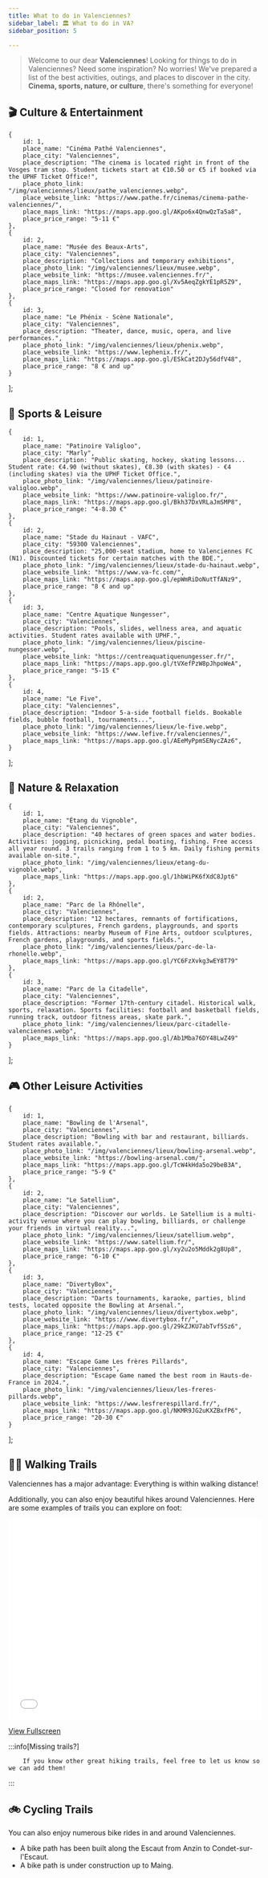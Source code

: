 ```yaml
---
title: What to do in Valenciennes?
sidebar_label: 🏛️ What to do in VA?
sidebar_position: 5

---
```


> Welcome to our dear **Valenciennes**! Looking for things to do in Valenciennes? Need some inspiration? No worries! We've prepared a list of the best activities, outings, and places to discover in the city. **Cinema, sports, nature, or culture**, there's something for everyone!


## 🎬 Culture & Entertainment


    {
        id: 1,
        place_name: "Cinéma Pathé Valenciennes",
        place_city: "Valenciennes",
        place_description: "The cinema is located right in front of the Vosges tram stop. Student tickets start at €10.50 or €5 if booked via the UPHF Ticket Office!",
        place_photo_link: "/img/valenciennes/lieux/pathe_valenciennes.webp",
        place_website_link: "https://www.pathe.fr/cinemas/cinema-pathe-valenciennes/",
        place_maps_link: "https://maps.app.goo.gl/AKpo6x4QnwQzTa5a8",
        place_price_range: "5-11 €"
    },
    {
        id: 2,
        place_name: "Musée des Beaux-Arts",
        place_city: "Valenciennes",
        place_description: "Collections and temporary exhibitions",
        place_photo_link: "/img/valenciennes/lieux/musee.webp",
        place_website_link: "https://musee.valenciennes.fr/",
        place_maps_link: "https://maps.app.goo.gl/Xv5AeqZgkYE1pR5Z9",
        place_price_range: "Closed for renovation"
    },
    {
        id: 3,
        place_name: "Le Phénix - Scène Nationale",
        place_city: "Valenciennes",
        place_description: "Theater, dance, music, opera, and live performances.",
        place_photo_link: "/img/valenciennes/lieux/phenix.webp",
        place_website_link: "https://www.lephenix.fr/",
        place_maps_link: "https://maps.app.goo.gl/ESkCat2DJy56dfV48",
        place_price_range: "8 € and up"
    }
];

<PlaceCardGrid places={cultureEntertainmentPlaces} />

## 🏒 Sports & Leisure

    {
        id: 1,
        place_name: "Patinoire Valigloo",
        place_city: "Marly",
        place_description: "Public skating, hockey, skating lessons... Student rate: €4.90 (without skates), €8.30 (with skates) - €4 (including skates) via the UPHF Ticket Office.",
        place_photo_link: "/img/valenciennes/lieux/patinoire-valigloo.webp",
        place_website_link: "https://www.patinoire-valigloo.fr/",
        place_maps_link: "https://maps.app.goo.gl/Bkh37DxVRLaJmSMP8",
        place_price_range: "4-8.30 €"
    },
    {
        id: 2,
        place_name: "Stade du Hainaut - VAFC",
        place_city: "59300 Valenciennes",
        place_description: "25,000-seat stadium, home to Valenciennes FC (N1). Discounted tickets for certain matches with the BDE.",
        place_photo_link: "/img/valenciennes/lieux/stade-du-hainaut.webp",
        place_website_link: "https://www.va-fc.com/",
        place_maps_link: "https://maps.app.goo.gl/epWmRiDoNutTfANz9",
        place_price_range: "8 € and up"
    },
    {
        id: 3,
        place_name: "Centre Aquatique Nungesser",
        place_city: "Valenciennes",
        place_description: "Pools, slides, wellness area, and aquatic activities. Student rates available with UPHF.",
        place_photo_link: "/img/valenciennes/lieux/piscine-nungesser.webp",
        place_website_link: "https://centreaquatiquenungesser.fr/",
        place_maps_link: "https://maps.app.goo.gl/tVXefPzW8pJhpoWeA",
        place_price_range: "5-15 €"
    },
    {
        id: 4,
        place_name: "Le Five",
        place_city: "Valenciennes",
        place_description: "Indoor 5-a-side football fields. Bookable fields, bubble football, tournaments...",
        place_photo_link: "/img/valenciennes/lieux/le-five.webp",
        place_website_link: "https://www.lefive.fr/valenciennes/",
        place_maps_link: "https://maps.app.goo.gl/AEeMyPpmSENycZAz6",
    }
];

<PlaceCardGrid places={sportsPlaces} />

## 🌳 Nature & Relaxation

    {
        id: 1,
        place_name: "Étang du Vignoble",
        place_city: "Valenciennes",
        place_description: "40 hectares of green spaces and water bodies. Activities: jogging, picnicking, pedal boating, fishing. Free access all year round. 3 trails ranging from 1 to 5 km. Daily fishing permits available on-site.",
        place_photo_link: "/img/valenciennes/lieux/etang-du-vignoble.webp",
        place_maps_link: "https://maps.app.goo.gl/1hbWiPK6fXdC8Jpt6"
    },
    {
        id: 2,
        place_name: "Parc de la Rhônelle",
        place_city: "Valenciennes",
        place_description: "12 hectares, remnants of fortifications, contemporary sculptures, French gardens, playgrounds, and sports fields. Attractions: nearby Museum of Fine Arts, outdoor sculptures, French gardens, playgrounds, and sports fields.",
        place_photo_link: "/img/valenciennes/lieux/parc-de-la-rhonelle.webp",
        place_maps_link: "https://maps.app.goo.gl/YC6FzXvkg3wEY8T79"
    },
    {
        id: 3,
        place_name: "Parc de la Citadelle",
        place_city: "Valenciennes",
        place_description: "Former 17th-century citadel. Historical walk, sports, relaxation. Sports facilities: football and basketball fields, running track, outdoor fitness areas, skate park.",
        place_photo_link: "/img/valenciennes/lieux/parc-citadelle-valenciennes.webp",
        place_maps_link: "https://maps.app.goo.gl/Ab1Mba76DY48LwZ49"
    }
];

<PlaceCardGrid places={naturePlaces} />

## 🎮 Other Leisure Activities

    {
        id: 1,
        place_name: "Bowling de l'Arsenal",
        place_city: "Valenciennes",
        place_description: "Bowling with bar and restaurant, billiards. Student rates available.",
        place_photo_link: "/img/valenciennes/lieux/bowling-arsenal.webp",
        place_website_link: "https://bowling-arsenal.com/",
        place_maps_link: "https://maps.app.goo.gl/TcW4kHda5o29beB3A",
        place_price_range: "5-9 €"
    },
    {
        id: 2,
        place_name: "Le Satellium",
        place_city: "Valenciennes",
        place_description: "Discover our worlds. Le Satellium is a multi-activity venue where you can play bowling, billiards, or challenge your friends in virtual reality...",
        place_photo_link: "/img/valenciennes/lieux/satellium.webp",
        place_website_link: "https://www.satellium.fr/",
        place_maps_link: "https://maps.app.goo.gl/xy2u2o5Mddk2g8Up8",
        place_price_range: "6-10 €"
    },
    {
        id: 3,
        place_name: "DivertyBox",
        place_city: "Valenciennes",
        place_description: "Darts tournaments, karaoke, parties, blind tests, located opposite the Bowling at Arsenal.",
        place_photo_link: "/img/valenciennes/lieux/divertybox.webp",
        place_website_link: "https://www.divertybox.fr/",
        place_maps_link: "https://maps.app.goo.gl/29kZJKU7abTvf5Sz6",
        place_price_range: "12-25 €"
    },
    {
        id: 4,
        place_name: "Escape Game Les frères Pillards",
        place_city: "Valenciennes",
        place_description: "Escape Game named the best room in Hauts-de-France in 2024.",
        place_photo_link: "/img/valenciennes/lieux/les-freres-pillards.webp",
        place_website_link: "https://www.lesfrerespillard.fr/",
        place_maps_link: "https://maps.app.goo.gl/NKMR9JG2uKXZBxfP6",
        place_price_range: "20-30 €"
    }
];

<PlaceCardGrid places={otherLeisurePlaces} />

## 🚶‍➡️ Walking Trails

Valenciennes has a major advantage: Everything is within walking distance!

Additionally, you can also enjoy beautiful hikes around Valenciennes. Here are some examples of trails you can explore on foot:

<iframe width="100%" height="400px" frameborder="0" allowfullscreen allow="geolocation" src="//umap.openstreetmap.fr/en/map/sentiers-de-randonnees-autour-de-valenciennes_1245716?scaleControl=false&miniMap=false&scrollWheelZoom=true&zoomControl=true&editMode=disabled&moreControl=false&searchControl=null&tilelayersControl=null&embedControl=false&datalayersControl=true&onLoadPanel=none&captionBar=false&captionMenus=true&fullscreenControl=false#12/50.2973/3.5263"></iframe><p><a href="//umap.openstreetmap.fr/en/map/sentiers-de-randonnees-autour-de-valenciennes_1245716?scaleControl=false&miniMap=false&scrollWheelZoom=true&zoomControl=true&editMode=disabled&moreControl=false&searchControl=null&tilelayersControl=null&embedControl=false&datalayersControl=true&onLoadPanel=none&captionBar=false&captionMenus=true&fullscreenControl=false#12/50.2973/3.5263">View Fullscreen</a></p>

:::info[Missing trails?]

        If you know other great hiking trails, feel free to let us know so we can add them!
:::

## 🚲 Cycling Trails

You can also enjoy numerous bike rides in and around Valenciennes.

- A bike path has been built along the Escaut from Anzin to Condet-sur-l'Escaut.
- A bike path is under construction up to Maing.